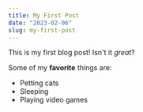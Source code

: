 ```yaml
---
title: My First Post
date: "2023-02-06"
slug: my-first-post
---
```


This is my first blog post! Isn't it *great*?

Some of my **favorite** things are: 

* Petting cats
* Sleeping
* Playing video games
